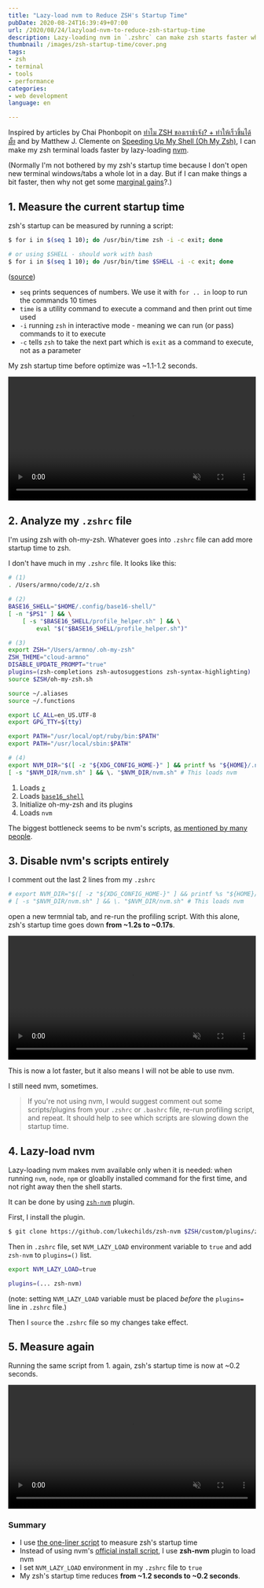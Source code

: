 ```yaml
---
title: "Lazy-load nvm to Reduce ZSH's Startup Time"
pubDate: 2020-08-24T16:39:49+07:00
url: /2020/08/24/lazyload-nvm-to-reduce-zsh-startup-time
description: Lazy-loading nvm in `.zshrc` can make zsh starts faster when open a new terminal window
thumbnail: /images/zsh-startup-time/cover.png
tags:
- zsh
- terminal
- tools
- performance
categories:
- web development
language: en

---
```


Inspired by articles by Chai Phonbopit on
[ทำไม ZSH ของเราช้าจัง? + ทำให้เร็วขึ้นได้มั้ย](https://devahoy.com/blog/2020/08/increase-speed-of-zsh/)
and by Matthew J. Clemente on [Speeding Up My Shell (Oh My Zsh)](https://blog.mattclemente.com/2020/06/26/oh-my-zsh-slow-to-load.html),
I can make my zsh terminal loads faster by lazy-loading [nvm](https://github.com/nvm-sh/nvm).

(Normally I'm not bothered by my zsh's startup time because
I don't open new terminal windows/tabs a whole lot in a day.
But if I can make things a bit faster, then why not get some [marginal gains](https://www.youtube.com/watch?v=NQxYlu12ji8)?.)

## 1. Measure the current startup time

zsh's startup can be measured by running a script:

```bash
$ for i in $(seq 1 10); do /usr/bin/time zsh -i -c exit; done

# or using $SHELL - should work with bash
$ for i in $(seq 1 10); do /usr/bin/time $SHELL -i -c exit; done
```

([source](https://htr3n.github.io/2018/07/faster-zsh/#performance-analysis))

- `seq` prints sequences of numbers. We use it with `for .. in` loop to run the commands 10 times
- `time` is a utility command to execute a command and then print out time used
- `-i` running `zsh` in interactive mode - meaning we can run (or pass) commands to it to execute
- `-c` tells `zsh` to take the next part which is `exit` as a command to execute, not as a parameter

My zsh startup time before optimize was ~1.1-1.2 seconds.

<video src="/images/zsh-startup-time/before.mp4" width="100%" autoplay muted controls loop></video>

## 2. Analyze my `.zshrc` file

I'm using zsh with oh-my-zsh. Whatever goes into `.zshrc` file can add more startup time to zsh.

I don't have much in my `.zshrc` file. It looks like this:

```bash
# (1)
. /Users/armno/code/z/z.sh

# (2)
BASE16_SHELL="$HOME/.config/base16-shell/"
[ -n "$PS1" ] && \
    [ -s "$BASE16_SHELL/profile_helper.sh" ] && \
        eval "$("$BASE16_SHELL/profile_helper.sh")"

# (3)
export ZSH="/Users/armno/.oh-my-zsh"
ZSH_THEME="cloud-armno"
DISABLE_UPDATE_PROMPT="true"
plugins=(zsh-completions zsh-autosuggestions zsh-syntax-highlighting)
source $ZSH/oh-my-zsh.sh

source ~/.aliases
source ~/.functions

export LC_ALL=en_US.UTF-8
export GPG_TTY=$(tty)

export PATH="/usr/local/opt/ruby/bin:$PATH"
export PATH="/usr/local/sbin:$PATH"

# (4)
export NVM_DIR="$([ -z "${XDG_CONFIG_HOME-}" ] && printf %s "${HOME}/.nvm" || printf %s "${XDG_CONFIG_HOME}/nvm")"
[ -s "$NVM_DIR/nvm.sh" ] && \. "$NVM_DIR/nvm.sh" # This loads nvm
```

1. Loads [`z`](https://github.com/rupa/z)
2. Loads [`base16_shell`](https://github.com/chriskempson/base16-shell)
3. Initialize oh-my-zsh and its plugins
4. Loads `nvm`

The biggest bottleneck seems to be nvm's scripts, [as mentioned by many people](https://www.google.com/search?q=nvm+slow+zsh).

## 3. Disable nvm's scripts entirely

I comment out the last 2 lines from my `.zshrc`

```bash
# export NVM_DIR="$([ -z "${XDG_CONFIG_HOME-}" ] && printf %s "${HOME}/.nvm" || printf %s "${XDG_CONFIG_HOME}/nvm")"
# [ -s "$NVM_DIR/nvm.sh" ] && \. "$NVM_DIR/nvm.sh" # This loads nvm
```

open a new termnial tab, and re-run the profiling script.
With this alone, zsh's startup time goes down **from ~1.2s to ~0.17s**.

<video src="/images/zsh-startup-time/disable-nvm.mp4" width="100%" autoplay muted controls loop></video>

This is now a lot faster, but it also means I will not be able to use nvm.

I still need nvm, sometimes.

> If you're not using nvm, I would suggest comment out some scripts/plugins from your `.zshrc` or `.bashrc` file,
re-run profiling script, and repeat. It should help to see which scripts are slowing down the startup time.

## 4. Lazy-load nvm

Lazy-loading nvm makes nvm available only when it is needed: when running `nvm`, `node`, `npm`
or gloablly installed command for the first time, and not right away then the shell starts.

It can be done by using [`zsh-nvm`](https://github.com/lukechilds/zsh-nvm) plugin.

First, I install the plugin.

```bash
$ git clone https://github.com/lukechilds/zsh-nvm $ZSH/custom/plugins/zsh-nvm
```

Then in `.zshrc` file, set `NVM_LAZY_LOAD` environment variable to `true`
and add `zsh-nvm` to `plugins=()` list.

```bash
export NVM_LAZY_LOAD=true

plugins=(... zsh-nvm)
```

(note: setting `NVM_LAZY_LOAD` variable must be placed <em>before</em> the `plugins=` line in `.zshrc` file.)

Then I `source` the `.zshrc` file so my changes take effect.

## 5. Measure again

Running the same script from 1. again, zsh's startup time is now at ~0.2 seconds.

<video src="/images/zsh-startup-time/after.mp4" width="100%" autoplay muted controls loop></video>

### Summary

- I use [the one-liner script](#1-measure-the-current-startup-time) to measure zsh's startup time
- Instead of using nvm's [official install script](https://github.com/nvm-sh/nvm#install--update-script), I use **zsh-nvm** plugin to load nvm
- I set `NVM_LAZY_LOAD` environment in my `.zshrc` file to `true`
- My zsh's startup time reduces **from ~1.2 seconds to ~0.2 seconds**.

